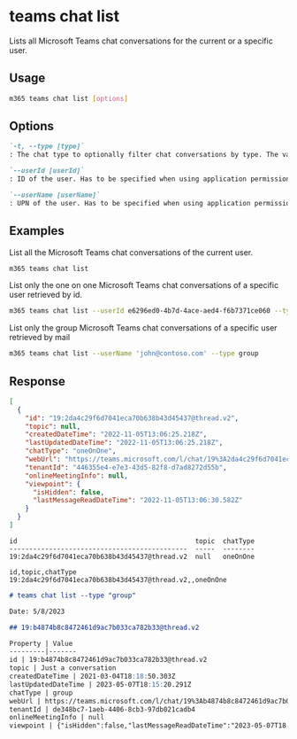 
# teams chat list

Lists all Microsoft Teams chat conversations for the current or a specific user.

## Usage

```sh
m365 teams chat list [options]
```

## Options

```md definition-list
`-t, --type [type]`
: The chat type to optionally filter chat conversations by type. The value can be `oneOnOne`, `group` or `meeting`.

`--userId [userId]`
: ID of the user. Has to be specified when using application permissions. Specify either `userId` or `userName`, but not both.

`--userName [userName]`
: UPN of the user. Has to be specified when using application permissions. Specify either `userId` or `userName`, but not both.
```

<Global />

## Examples

List all the Microsoft Teams chat conversations of the current user.

```sh
m365 teams chat list
```

List only the one on one Microsoft Teams chat conversations of a specific user retrieved by id.

```sh
m365 teams chat list --userId e6296ed0-4b7d-4ace-aed4-f6b7371ce060 --type oneOnOne
```

List only the group Microsoft Teams chat conversations of a specific user retrieved by mail

```sh
m365 teams chat list --userName 'john@contoso.com' --type group 
```

## Response

<Tabs>
  <TabItem value="JSON">

  ```json
  [
    {
      "id": "19:2da4c29f6d7041eca70b638b43d45437@thread.v2",
      "topic": null,
      "createdDateTime": "2022-11-05T13:06:25.218Z",
      "lastUpdatedDateTime": "2022-11-05T13:06:25.218Z",
      "chatType": "oneOnOne",
      "webUrl": "https://teams.microsoft.com/l/chat/19%3A2da4c29f6d7041eca70b638b43d45437%40thread.v2/0?tenantId=446355e4-e7e3-43d5-82f8-d7ad8272d55b",
      "tenantId": "446355e4-e7e3-43d5-82f8-d7ad8272d55b",
      "onlineMeetingInfo": null,
      "viewpoint": {
        "isHidden": false,
        "lastMessageReadDateTime": "2022-11-05T13:06:30.582Z"
      }
    }
  ]
  ```

  </TabItem>
  <TabItem value="Text">

  ```text
  id                                             topic  chatType
  ---------------------------------------------  -----  --------
  19:2da4c29f6d7041eca70b638b43d45437@thread.v2  null   oneOnOne
  ```

  </TabItem>
  <TabItem value="CSV">

  ```csv
  id,topic,chatType
  19:2da4c29f6d7041eca70b638b43d45437@thread.v2,,oneOnOne
  ```

  </TabItem>
  <TabItem value="Markdown">

  ```md
  # teams chat list --type "group"

  Date: 5/8/2023

  ## 19:b4874b8c8472461d9ac7b033ca782b33@thread.v2

  Property | Value
  ---------|-------
  id | 19:b4874b8c8472461d9ac7b033ca782b33@thread.v2
  topic | Just a conversation
  createdDateTime | 2021-03-04T18:18:50.303Z
  lastUpdatedDateTime | 2023-05-07T18:15:20.291Z
  chatType | group
  webUrl | https://teams.microsoft.com/l/chat/19%3Ab4874b8c8472461d9ac7b033ca782b33%40thread.v2/0?tenantId=de348bc7-1aeb-4406-8cb3-97db021cadb4
  tenantId | de348bc7-1aeb-4406-8cb3-97db021cadb4
  onlineMeetingInfo | null
  viewpoint | {"isHidden":false,"lastMessageReadDateTime":"2023-05-07T18:15:20.309Z"}
  ```

  </TabItem>
</Tabs>

